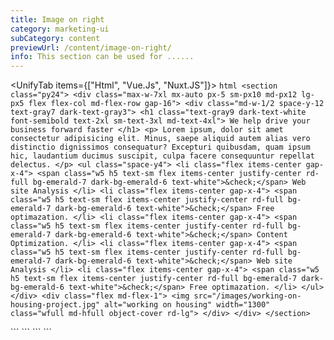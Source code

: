 ```yaml
---
title: Image on right
category: marketing-ui
subCategory: content
previewUrl: /content/image-on-right/
info: This section can be used for ......
---
```


<UnifyTab items={["Html", "Vue.Js", "Nuxt.JS"]}>
  <TabItem>
    ```html
    <section class="py24">
        <div class="max-w-7xl mx-auto px-5 sm-px10 md-px12 lg-px5 flex flex-col md-flex-row gap-16">
            <div class="md-w-1/2 space-y-12 text-gray7 dark-text-gray3">
                <h1 class="text-gray9 dark-text-white font-semibold text-2xl sm-text-3xl md-text-4xl">
                    We help drive your business forward faster
                </h1>
                <p>
                    Lorem ipsum, dolor sit amet consectetur adipisicing elit. Minus, saepe aliquid autem alias vero distinctio dignissimos consequatur? Excepturi quibusdam, quam ipsum hic, laudantium ducimus suscipit, culpa facere consequuntur repellat delectus.
                </p>
                <ul class="space-y4">
                    <li class="flex items-center gap-x-4">
                        <span class="w5 h5 text-sm flex items-center justify-center rd-full bg-emerald-7 dark-bg-emerald-6 text-white">&check;</span>
                        Web site Analysis
                    </li>
                    <li class="flex items-center gap-x-4">
                        <span class="w5 h5 text-sm flex items-center justify-center rd-full bg-emerald-7 dark-bg-emerald-6 text-white">&check;</span>
                        Free optimazation.
                    </li>
                    <li class="flex items-center gap-x-4">
                        <span class="w5 h5 text-sm flex items-center justify-center rd-full bg-emerald-7 dark-bg-emerald-6 text-white">&check;</span>
                        Content Optimization.
                    </li>
                    <li class="flex items-center gap-x-4">
                        <span class="w5 h5 text-sm flex items-center justify-center rd-full bg-emerald-7 dark-bg-emerald-6 text-white">&check;</span>
                        Web site Analysis
                    </li>
                    <li class="flex items-center gap-x-4">
                        <span class="w5 h5 text-sm flex items-center justify-center rd-full bg-emerald-7 dark-bg-emerald-6 text-white">&check;</span>
                        Free optimazation.
                    </li>
                </ul>
            </div>
            <div class="flex md-flex-1">
                <img src="/images/working-on-housing-project.jpg" alt="working on housing" width="1300" class="wfull md-hfull object-cover rd-lg">
            </div>
        </div>
    </section>
    ```
  </TabItem>

  <TabItem>
    ```
    <template>
        <section class="py24">
            <div class="max-w-7xl mx-auto px-5 sm-px10 md-px12 lg-px5 flex flex-col md-flex-row gap-16">
                <div class="md-w-1/2 space-y-12 text-gray7 dark-text-gray3">
                    <h1 class="text-gray9 dark-text-white font-semibold text-2xl sm-text-3xl md-text-4xl">
                        We help drive your business forward faster
                    </h1>
                    <p>
                        Lorem ipsum, dolor sit amet consectetur adipisicing elit. Minus, saepe aliquid autem alias vero distinctio dignissimos consequatur? Excepturi quibusdam, quam ipsum hic, laudantium ducimus suscipit, culpa facere consequuntur repellat delectus.
                    </p>
                    <ul class="space-y4">
                        <li class="flex items-center gap-x-4">
                            <span class="w5 h5 text-sm flex items-center justify-center rd-full bg-emerald-7 dark-bg-emerald-6 text-white">&check;</span>
                            Web site Analysis
                        </li>
                        <li class="flex items-center gap-x-4">
                            <span class="w5 h5 text-sm flex items-center justify-center rd-full bg-emerald-7 dark-bg-emerald-6 text-white">&check;</span>
                            Free optimazation.
                        </li>
                        <li class="flex items-center gap-x-4">
                            <span class="w5 h5 text-sm flex items-center justify-center rd-full bg-emerald-7 dark-bg-emerald-6 text-white">&check;</span>
                            Content Optimization.
                        </li>
                        <li class="flex items-center gap-x-4">
                            <span class="w5 h5 text-sm flex items-center justify-center rd-full bg-emerald-7 dark-bg-emerald-6 text-white">&check;</span>
                            Web site Analysis
                        </li>
                        <li class="flex items-center gap-x-4">
                            <span class="w5 h5 text-sm flex items-center justify-center rd-full bg-emerald-7 dark-bg-emerald-6 text-white">&check;</span>
                            Free optimazation.
                        </li>
                    </ul>
                </div>
                <div class="flex md-flex-1">
                    <img src="/images/working-on-housing-project.jpg" alt="working on housing" width="1300" class="wfull md-hfull object-cover rd-lg">
                </div>
            </div>
        </section>
    </template>
    ```
  </TabItem> 

  <TabItem>
    ```
    <template>
        <section class="py24">
            <div class="max-w-7xl mx-auto px-5 sm-px10 md-px12 lg-px5 flex flex-col md-flex-row gap-16">
                <div class="md-w-1/2 space-y-12 text-gray7 dark-text-gray3">
                    <h1 class="text-gray9 dark-text-white font-semibold text-2xl sm-text-3xl md-text-4xl">
                        We help drive your business forward faster
                    </h1>
                    <p>
                        Lorem ipsum, dolor sit amet consectetur adipisicing elit. Minus, saepe aliquid autem alias vero distinctio dignissimos consequatur? Excepturi quibusdam, quam ipsum hic, laudantium ducimus suscipit, culpa facere consequuntur repellat delectus.
                    </p>
                    <ul class="space-y4">
                        <li class="flex items-center gap-x-4">
                            <span class="w5 h5 text-sm flex items-center justify-center rd-full bg-emerald-7 dark-bg-emerald-6 text-white">&check;</span>
                            Web site Analysis
                        </li>
                        <li class="flex items-center gap-x-4">
                            <span class="w5 h5 text-sm flex items-center justify-center rd-full bg-emerald-7 dark-bg-emerald-6 text-white">&check;</span>
                            Free optimazation.
                        </li>
                        <li class="flex items-center gap-x-4">
                            <span class="w5 h5 text-sm flex items-center justify-center rd-full bg-emerald-7 dark-bg-emerald-6 text-white">&check;</span>
                            Content Optimization.
                        </li>
                        <li class="flex items-center gap-x-4">
                            <span class="w5 h5 text-sm flex items-center justify-center rd-full bg-emerald-7 dark-bg-emerald-6 text-white">&check;</span>
                            Web site Analysis
                        </li>
                        <li class="flex items-center gap-x-4">
                            <span class="w5 h5 text-sm flex items-center justify-center rd-full bg-emerald-7 dark-bg-emerald-6 text-white">&check;</span>
                            Free optimazation.
                        </li>
                    </ul>
                </div>
                <div class="flex md-flex-1">
                    <img src="/images/working-on-housing-project.jpg" alt="working on housing" width="1300" class="wfull md-hfull object-cover rd-lg">
                </div>
            </div>
        </section>
    </template>
    ```
  </TabItem>
</UnifyTab>